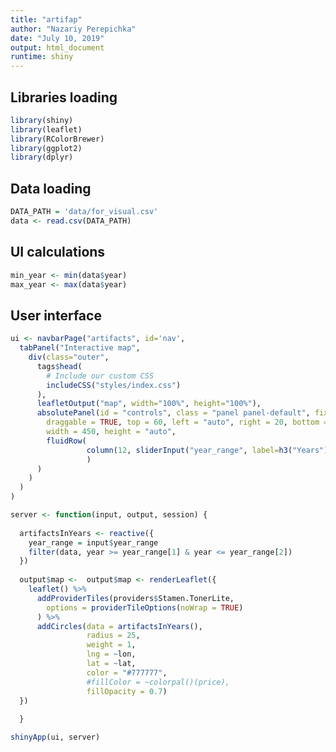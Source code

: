 ```yaml
---
title: "artifap"
author: "Nazariy Perepichka"
date: "July 10, 2019"
output: html_document
runtime: shiny
---
```

## Libraries loading
```r
library(shiny)
library(leaflet)
library(RColorBrewer)
library(ggplot2)
library(dplyr)
```


## Data loading
```r
DATA_PATH = 'data/for_visual.csv'
data <- read.csv(DATA_PATH)
```

## UI calculations
```r
min_year <- min(data$year)
max_year <- max(data$year)
```

## User interface
```r
ui <- navbarPage("artifacts", id='nav',
  tabPanel("Interactive map",
    div(class="outer",
      tags$head(
        # Include our custom CSS
        includeCSS("styles/index.css")
      ),
      leafletOutput("map", width="100%", height="100%"),
      absolutePanel(id = "controls", class = "panel panel-default", fixed = TRUE,
        draggable = TRUE, top = 60, left = "auto", right = 20, bottom = "auto",
        width = 450, height = "auto",
        fluidRow(
                 column(12, sliderInput("year_range", label=h3("Years"), min=min_year, max=max_year,  c(min_year, max_year)))
                 )
      )
    )
  )
)
```

```r
server <- function(input, output, session) {
  
  artifactsInYears <- reactive({
    year_range = input$year_range
    filter(data, year >= year_range[1] & year <= year_range[2])
  })
  
  output$map <-  output$map <- renderLeaflet({
    leaflet() %>%
      addProviderTiles(providers$Stamen.TonerLite,
        options = providerTileOptions(noWrap = TRUE)
      ) %>%
      addCircles(data = artifactsInYears(),
                 radius = 25,
                 weight = 1,
                 lng = ~lon, 
                 lat = ~lat,
                 color = "#777777",
                 #fillColor = ~colorpal()(price),
                 fillOpacity = 0.7)
  })
  
  }
```

```r
shinyApp(ui, server)
```
